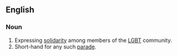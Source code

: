 ==English==
===Noun===
#Expressing [[solidarity]] among members of the [[LGBT]] community.
#Short-hand for any such [[parade]].
